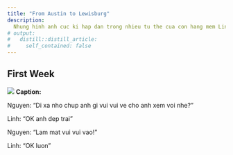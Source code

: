 ```yaml
---
title: "From Austin to Lewisburg"
description:
  Nhung hinh anh cuc ki hap dan trong nhieu tu the cua con hang mem Linh o Austin va manh thu Nguyen o Lewisburg
# output:
#   distill::distill_article:
#     self_contained: false
---
```

## First Week
![](linh/yeuxa.png)
**Caption:** 

Nguyen: "Di xa nho chup anh gi vui vui ve cho anh xem voi nhe?"

Linh: "OK anh dep trai"

Nguyen: "Lam mat vui vui vao!"

Linh: "OK luon"


